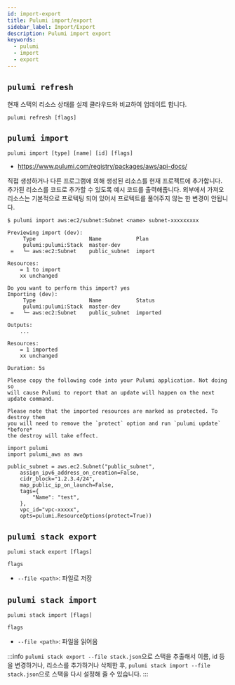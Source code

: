 ```yaml
---
id: import-export
title: Pulumi import/export
sidebar_label: Import/Export
description: Pulumi import export
keywords:
  - pulumi
  - import
  - export
---
```


## `pulumi refresh`

현재 스택의 리소스 상태를 실제 클라우드와 비교하여 업데이트 합니다.

```shell
pulumi refresh [flags]
```

## `pulumi import`

```shell
pulumi import [type] [name] [id] [flags]
```

- https://www.pulumi.com/registry/packages/aws/api-docs/

직접 생성하거나 다른 프로그램에 의해 생성된 리소스를 현재 프로젝트에 추가합니다. 추가된 리소스를 코드로 추가할 수 있도록 예시 코드를 출력해줍니다.
외부에서 가져오 리소스는 기본적으로 프로텍팅 되어 있어서 프로텍트를 풀어주지 않는 한 변경이 안됩니다.

```shell {1,44}
$ pulumi import aws:ec2/subnet:Subnet <name> subnet-xxxxxxxxx

Previewing import (dev):
     Type                 Name           Plan
     pulumi:pulumi:Stack  master-dev
 =   └─ aws:ec2:Subnet    public_subnet  import

Resources:
    = 1 to import
    xx unchanged

Do you want to perform this import? yes
Importing (dev):
     Type                 Name           Status
     pulumi:pulumi:Stack  master-dev
 =   └─ aws:ec2:Subnet    public_subnet  imported

Outputs:
    ...

Resources:
    = 1 imported
    xx unchanged

Duration: 5s

Please copy the following code into your Pulumi application. Not doing so
will cause Pulumi to report that an update will happen on the next update command.

Please note that the imported resources are marked as protected. To destroy them
you will need to remove the `protect` option and run `pulumi update` *before*
the destroy will take effect.

import pulumi
import pulumi_aws as aws

public_subnet = aws.ec2.Subnet("public_subnet",
    assign_ipv6_address_on_creation=False,
    cidr_block="1.2.3.4/24",
    map_public_ip_on_launch=False,
    tags={
        "Name": "test",
    },
    vpc_id="vpc-xxxxx",
    opts=pulumi.ResourceOptions(protect=True))
```

## `pulumi stack export`

```shell
pulumi stack export [flags]
```

`flags`

- `--file <path>`: 파일로 저장

## `pulumi stack import`

```shell
pulumi stack import [flags]
```

`flags`

- `--file <path>`: 파일을 읽어옴

:::info
`pulumi stack export --file stack.json`으로 스택을 추출해서 이름, id 등을 변경하거나, 리소스를 추가하거나 삭제한 후, `pulumi stack import --file stack.json`으로 스택을 다시 설정해 줄 수 있습니다.
:::
